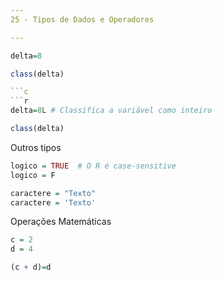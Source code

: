 ```yaml
---
25 - Tipos de Dados e Operadores

---
```


```r

delta=8

class(delta)

```c
```r

delta=8L # Classifica a variável como inteiro

class(delta)

```

Outros tipos

```r

logico = TRUE  # O R é case-sensitive
logico = F

caractere = "Texto"
caractere = 'Texto'

```

Operações Matemáticas


```r

c = 2
d = 4

(c + d)=d

```

